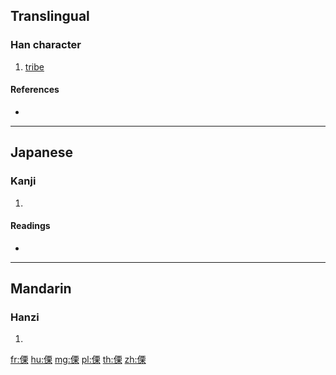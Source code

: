 ==Translingual==

===Han character===
{{Han char|rn=9|rad=人|as=10|sn=12|four=|canj=OMWD|ids=⿰亻栗}}

# [[tribe]]

====References====
* {{Han ref|kx=0112.220|dkj=00942|hdz=10202.010|uh=5088|ud=20616}}

----

==Japanese==

===Kanji===
{{ja-kanji|grade=|rs=人10}}

# {{defn|lang=ja|sort=人10}}

====Readings====
* {{ja-readings|on=[[りつ]] (ritsu), [[りち]] (richi)|kun=}}

----

==Mandarin==

===Hanzi===
{{cmn-hanzi|pin=[[lì]] ([[li4]])|wg=li<sup>4</sup>}}

# {{defn|lang=cmn|sort=人10}}

[[fr:傈]]
[[hu:傈]]
[[mg:傈]]
[[pl:傈]]
[[th:傈]]
[[zh:傈]]